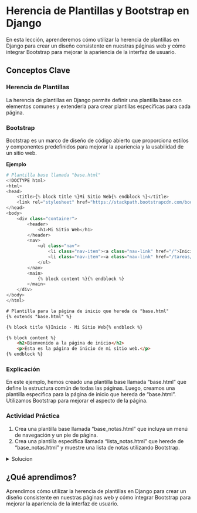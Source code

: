 # Herencia de Plantillas y Bootstrap en Django

En esta lección, aprenderemos cómo utilizar la herencia de plantillas en Django para crear un diseño consistente en nuestras páginas web y cómo integrar Bootstrap para mejorar la apariencia de la interfaz de usuario.

## Conceptos Clave

### Herencia de Plantillas

La herencia de plantillas en Django permite definir una plantilla base con elementos comunes y extenderla para crear plantillas específicas para cada página.

### Bootstrap

Bootstrap es un marco de diseño de código abierto que proporciona estilos y componentes predefinidos para mejorar la apariencia y la usabilidad de un sitio web.

**Ejemplo**

```python
# Plantilla base llamada "base.html"
<!DOCTYPE html>
<html>
<head>
    <title>{% block title %}Mi Sitio Web{% endblock %}</title>
    <link rel="stylesheet" href="https://stackpath.bootstrapcdn.com/bootstrap/4.5.2/css/bootstrap.min.css">
</head>
<body>
    <div class="container">
        <header>
            <h1>Mi Sitio Web</h1>
        </header>
        <nav>
            <ul class="nav">
                <li class="nav-item"><a class="nav-link" href="/">Inicio</a></li>
                <li class="nav-item"><a class="nav-link" href="/tareas/">Tareas</a></li>
            </ul>
        </nav>
        <main>
            {% block content %}{% endblock %}
        </main>
    </div>
</body>
</html>
```
```html
# Plantilla para la página de inicio que hereda de "base.html"
{% extends "base.html" %}

{% block title %}Inicio - Mi Sitio Web{% endblock %}

{% block content %}
    <h2>Bienvenido a la página de inicio</h2>
    <p>Esta es la página de inicio de mi sitio web.</p>
{% endblock %}
```
### Explicación

En este ejemplo, hemos creado una plantilla base llamada "base.html" que define la estructura común de todas las páginas. Luego, creamos una plantilla específica para la página de inicio que hereda de "base.html". Utilizamos Bootstrap para mejorar el aspecto de la página.

:::{.callout-tip}
### Actividad Práctica

1. Crea una plantilla base llamada "base_notas.html" que incluya un menú de navegación y un pie de página.
2. Crea una plantilla específica llamada "lista_notas.html" que herede de "base_notas.html" y muestre una lista de notas utilizando Bootstrap.

:::
<details>
<summary>Solucion</summary>

**Resumen**:

En esta actividad práctica, se creará una plantilla base llamada "base_notas.html" que contendrá un menú de navegación y un pie de página. Luego, se creará una plantilla específica llamada "lista_notas.html" que heredará de "base_notas.html" y mostrará una lista de notas utilizando Bootstrap.

**Código**:

1. Crear la Plantilla Base "base_notas.html":

En la carpeta de plantillas de tu aplicación ("articulos" en este ejemplo), crea un archivo llamado "base_notas.html" con el siguiente contenido:

```html

<!DOCTYPE html>
<html lang="es">
<head>
    <meta charset="UTF-8">
    <title>{% block title %}Título por Defecto{% endblock %}</title>
    <!-- Agregar enlaces a Bootstrap y otros recursos aquí -->
</head>
<body>
    <nav class="navbar navbar-expand-lg navbar-light bg-light">
        <a class="navbar-brand" href="#">Mi Aplicación de Notas</a>
        <button class="navbar-toggler" type="button" data-toggle="collapse" data-target="#navbarNav" aria-controls="navbarNav" aria-expanded="false" aria-label="Toggle navigation">
            <span class="navbar-toggler-icon"></span>
        </button>
        <div class="collapse navbar-collapse" id="navbarNav">
            <ul class="navbar-nav">
                <li class="nav-item active">
                    <a class="nav-link" href="#">Inicio <span class="sr-only">(current)</span></a>
                </li>
                <li class="nav-item">
                    <a class="nav-link" href="#">Notas</a>
                </li>
                <!-- Agregar más elementos de menú si es necesario -->
            </ul>
        </div>
    </nav>

    <div class="container">
        {% block content %}{% endblock %}
    </div>

    <footer class="footer mt-auto py-3">
        <div class="container">
            <span class="text-muted">© 2023 Mi Aplicación de Notas</span>
        </div>
    </footer>
    <!-- Agregar enlaces a Bootstrap y otros recursos aquí -->
</body>
</html>
```
2. Crear la Plantilla Específica "lista_notas.html":

Crea un archivo llamado "lista_notas.html" en la misma carpeta de plantillas de tu aplicación ("articulos" en este ejemplo). Esta plantilla heredará de "base_notas.html" y mostrará una lista de notas utilizando Bootstrap:

```html
{% extends "base_notas.html" %}

{% block title %}Lista de Notas{% endblock %}

{% block content %}
    <h1>Lista de Notas</h1>
    <ul class="list-group">
        {% for nota in notas %}
            <li class="list-group-item">{{ nota.titulo }}</li>
            <p class="list-group-item">{{ nota.contenido }}</p>
        {% endfor %}
    </ul>
{% endblock %}
```
**Explicación**:

1. Hemos creado una plantilla base llamada "base_notas.html" que incluye un menú de navegación en la parte superior y un pie de página en la parte inferior. Esta plantilla utiliza Bootstrap para el estilo del menú y el pie de página.

2. Luego, hemos creado una plantilla específica llamada "lista_notas.html" que hereda de "base_notas.html" utilizando {% extends "base_notas.html" %}. Esto significa que "lista_notas.html" incluirá todo el contenido de "base_notas.html."

3. En "lista_notas.html," hemos definido bloques {% block ... %} para personalizar el título de la página ("Lista de Notas") y el contenido de la lista de notas. Dentro del bloque de contenido, iteramos sobre las notas y las mostramos utilizando clases de Bootstrap para dar formato a la lista.

Con estos pasos, hemos creado una plantilla base reutilizable ("base_notas.html") y una plantilla específica ("lista_notas.html") que hereda de la base y muestra una lista de notas con estilo Bootstrap. Esto facilitará la creación de páginas similares en tu aplicación Django.
</details>

## ¿Qué aprendimos?

Aprendimos cómo utilizar la herencia de plantillas en Django para crear un diseño consistente en nuestras páginas web y cómo integrar Bootstrap para mejorar la apariencia de la interfaz de usuario.